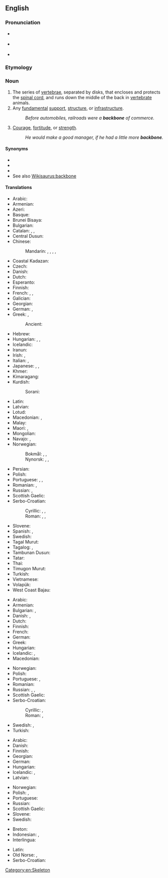==English==

===Pronunciation===
* {{a|UK}} {{IPA|/ˈbækˌbəʊn/|lang=en}}
* {{a|US}} {{IPA|/ˈbækˌboʊn/|lang=en}}
* {{audio|en-us-backbone.ogg|Audio (US)|lang=en}}

===Etymology===
{{compound|en|back|bone}}

===Noun===
{{en-noun|~}}

# The series of [[vertebrae]], separated by disks, that encloses and protects the [[spinal cord]], and runs down the middle of the back in [[vertebrate]] animals.
# Any [[fundamental]] [[support]], [[structure]], or [[infrastructure]].
#: ''Before automobiles, railroads were a '''backbone''' of commerce.''
# [[courage|Courage]], [[fortitude]], or [[strength]].
#: ''He would make a good manager, if he had a little more '''backbone'''.''

====Synonyms====
* {{l|en|spine}}
* {{l|en|spinal column}}
* {{l|en|vertebral column}}
* See also [[Wikisaurus:backbone]]

====Translations====
{{trans-see|backbone|spine}}

{{trans-top|series of vertebrae that encloses the spinal cord}}
* Arabic: {{t|ar|عَمُود فَقْرِيّ|m}}
* Armenian: {{t+|hy|ողնաշար}}
* Azeri: {{t+|az|onurğa}}
* Basque: {{t|eu|bizkarrezur}}
* Brunei Bisaya: {{t|bsb|boruntud}}
* Bulgarian: {{t|bg|гръбнак}}
* Catalan: {{t|ca|columna vertebral|f}} {{qualifier|ground animals and humans}}, {{t|ca|espina dorsal|f}} {{qualifier|fish}}, {{t|ca|espinada|f}} {{qualifier|human}}
* Central Dusun: {{t|dtp|oruntud}}
* Chinese:
*: Mandarin: {{t+|cmn|骨幹|sc=Hani}}, {{t+|cmn|骨干|tr=gǔgàn|sc=Hani}}, {{t+|cmn|脊骨|tr=jígǔ|sc=Hani}}, {{t+|cmn|背骨|tr=bèigǔ|sc=Hani}}, {{t+|cmn|脊椎|tr=jǐzhuī|sc=Hani}}
* Coastal Kadazan: {{t|kzj|tountud}}
* Czech: {{t+|cs|páteř|f}}
* Danish: {{t|da|rygrad|c}}
* Dutch: {{t+|nl|ruggengraat|m}}
* Esperanto: {{t|eo|vertebraro }}
* Finnish: {{t+|fi|selkäranka}}
* French: {{t+|fr|colonne vertébrale|f}}, {{t+|fr|rachis|m}}, {{t+|fr|épine dorsale|f}}
* Galician: {{t+|gl|columna vertebral|f}}
* Georgian: {{t|ka|ხერხემალი}}
* German: {{t+|de|Rückgrat|n}}, {{t+|de|Wirbelsäule|f}}
* Greek: {{t+|el|σπονδυλική στήλη|f}}, {{t+|el|ραχοκοκαλιά|f}}
*: Ancient: {{t|grc|ῥάχις|f}}
* Hebrew: {{t+|he|עַמּוּד שִׁדְרָה|m|tr='amúd shidrá}}
* Hungarian: {{t+|hu|gerincoszlop}}, {{t+|hu|hátgerinc}}, {{t+|hu|gerinc}}
* Icelandic: {{t+|is|hryggur|m}}
* Iranun: {{t|ill|tangkal}}
* Irish: {{t|ga|cnámh droma|m}}, {{t|ga|slat droma|m}}
* Italian: {{t+|it|spina dorsale|f}}, {{t|it|colonna vertebrale|f}}
* Japanese: {{t|ja|背骨|tr=せぼね, sebone}}, {{t+|ja|脊椎|tr=せきつい, sekitsui}}, {{t+|ja|脊柱|tr=せきちゅう, sekichū}}
* Khmer: {{t|km|ឆ្អឹងខ្នង|tr=c’əŋ knɑɑŋ|sc=Khmr}}
* Kimaragang: {{t|kqr|toruntud}}
* Kurdish:
*: Sorani: {{t|ku|بڕبڕه‌}}
{{trans-mid}}
* Latin: {{t|la|columna vertebralis|f}}
* Latvian: {{t|lv|mugurkauls|m}}
* Lotud: {{t|dtr|toruntud}}
* Macedonian: {{t|mk|’рбет|m}}, {{t|mk|ки́чма|f}}
* Malay: {{t|ms|tulang belakang}}
* Maori: {{t|mi|iwituararo}}, {{t|mi|iwituaroa}}
* Mongolian: {{t-needed|mn}}
* Navajo: {{t|nv|íígháán}}, {{t|nv|hwííshgháán}}
* Norwegian:
*: Bokmål: {{t|nb|ryggrad|m|f}}, {{t|nb|ryggsøyle|m|f}}, {{t|nb|virvelsøyle|m|f}}
*: Nynorsk: {{t|nn|ryggrad|f}}, {{t|nn|ryggsøyle|f}}, {{t|nn|virvelsøyle|f}}
* Persian: {{t+|fa|ستون فقرات}}
* Polish: {{t+|pl|kręgosłup|m-in}}
* Portuguese: {{t+|pt|coluna vertebral|f}}, {{t+|pt|espinha|f}}, {{t+|pt|espinha dorsal|f}}
* Romanian: {{t+|ro|coloană vertebrală|f}}, {{t+|ro|șira spinării|f}} {{qualifier|the backbone}}
* Russian: {{t+|ru|позвоно́чник|m}}, {{t+|ru|хребе́т|m}}
* Scottish Gaelic: {{t|gd|cnàimh an droma|m}}
* Serbo-Croatian:
*: Cyrillic: {{t|sh|краљеҗница|f}}, {{t|sh|кичма|f}}, {{t|sh|хрптењача|f}}
*: Roman: {{t+|sh|kralježnica|f}}, {{t+|sh|kičma|f}}, {{t+|sh|hrptenjača|f}}
* Slovene: {{t+|sl|hrbtenica|f}}
* Spanish: {{t|es|espina dorsal|f}}, {{t+|es|columna vertebral|f}}
* Swedish: {{t+|sv|ryggrad|c}}
* Tagal Murut: {{t|mvv|baluntur}}
* Tagalog: {{t|tl|guluguran}}, {{t|tl|bangananan}}
* Tambunan Dusun: {{t|kzt|toruntud}}
* Tatar: {{t+|tt|умырткалык}}
* Thai: {{t-needed|th}}
* Timugon Murut: {{t|tih|baluntur}}
* Turkish: {{t+|tr|omurga}}
* Vietnamese: {{t+|vi|xương sống}}
* Volapük: {{t+|vo|bäkabom}}
* West Coast Bajau: {{t|bdr|teruntud}}
{{trans-bottom}}

{{trans-top|any fundamental support, structure, or infrastructure}}
* Arabic: {{t|ar|دِعَامَة|f}}
* Armenian: {{t+|hy|հիմք}}
* Bulgarian: {{t+|bg|основа}}, {{t+|bg|опора}}
* Danish: {{t|da|fundament|n}}, {{t|da|basis|c}}
* Dutch: {{t+|nl|ruggengraat|m}}
* Finnish: {{t+|fi|selkäranka}}
* French: {{t+|fr|épine dorsale|f}}
* German: {{t+|de|Rückgrat|n}}
* Greek: {{t+|el|ραχοκοκαλιά|f}}
* Hungarian: {{t+|hu|gerinc}}
* Icelandic: {{t|is|uppistaða|f}}, {{t|is|meginstoð|f}}
* Macedonian: {{t|mk|по́тпора|f}}
{{trans-mid}}
* Norwegian: {{t|no|ryggrad|m|f}}
* Polish: {{t+|pl|trzon|m-in}}
* Portuguese: {{t+|pt|base|f}}, {{t+|pt|espinha dorsal|f}}
* Romanian: {{t+|ro|coloană vertebrală|f}}
* Russian: {{t+|ru|хребе́т|m}}, {{t+|ru|костя́к|m}}, {{t+|ru|осно́ва|f}}
* Scottish Gaelic: {{t|gd|bun-structar|m}}
* Serbo-Croatian:
*: Cyrillic: {{t|sh|краљеҗница|f}}, {{t|sh|кичма|f}}
*: Roman: {{t+|sh|kralježnica|f}}, {{t+|sh|kičma|f}}
* Swedish: {{t+|sv|ryggrad|c}}, {{t|sv|grundstomme}}
* Turkish: {{t+|tr|omurga}}
{{trans-bottom}}

{{trans-top|courage, fortitude, or strength}}
* Arabic: {{t|ar|شجاعة}}
* Danish: {{t|da|rygrad|c}}
* Finnish: {{t+|fi|selkäranka}}
* Georgian: {{t|ka|ფხა}}
* German: {{t+|de|Rückgrat|n}}
* Hungarian: {{t+|hu|gerinc}}
* Icelandic: {{t|is|skapfesta|f}}, {{t|is|bein í nefinu|n}}
* Latvian: {{t|lv|mugurkauls|m}}
{{trans-mid}}
* Norwegian: {{t|no|ryggrad|m|f}}
* Polish: {{t+|pl|charakter}}, {{t+|pl|kręgosłup|m-in}}
* Portuguese: {{t+|pt|firmeza|f}}
* Russian: {{t+|ru|сте́ржень|m}}
* Scottish Gaelic: {{t|gd|cùl|m}}
* Slovene: {{t+|sl|hrbtenica|f}}
* Swedish: {{t+|sv|ryggrad|c}}
{{trans-bottom}}

{{checktrans-top}}
* Breton: {{t-check|br|livenn-gein|f}}
* Indonesian: {{t-check|id|tulang belakang}}, {{t-check|id|tulang punggung}}
* Interlingua: {{t-check|ia|spina dorsal}}
{{trans-mid}}
* Latin: {{t-check|la|spina|f}}
* Old Norse: {{t-check|non|hryggr|m}}, {{t-check|non|hryggjarstykki|n}}
* Serbo-Croatian: {{t-check|sh|kičma|f}}
{{trans-bottom}}

[[Category:en:Skeleton]]